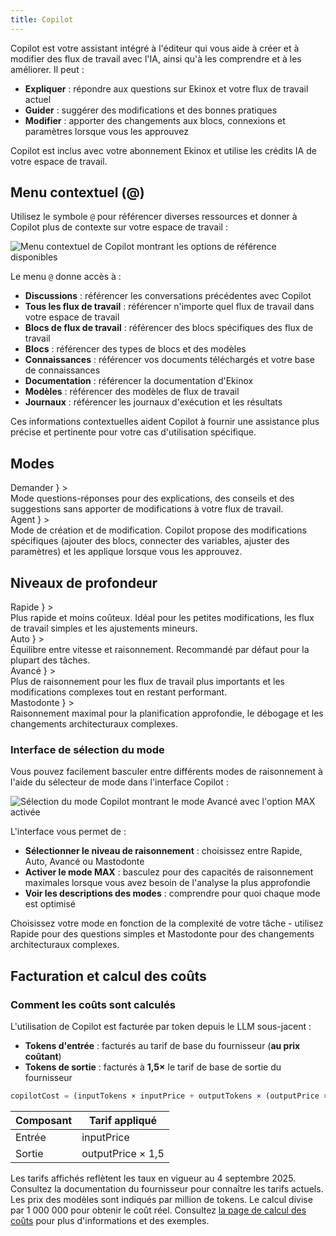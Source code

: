 ```yaml
---
title: Copilot
---
```



Copilot est votre assistant intégré à l'éditeur qui vous aide à créer et à modifier des flux de travail avec l'IA, ainsi qu'à les comprendre et à les améliorer. Il peut :

- **Expliquer** : répondre aux questions sur Ekinox et votre flux de travail actuel
- **Guider** : suggérer des modifications et des bonnes pratiques
- **Modifier** : apporter des changements aux blocs, connexions et paramètres lorsque vous les approuvez

<Callout type="info">
  Copilot est inclus avec votre abonnement Ekinox et utilise les crédits IA de votre espace de travail.
</Callout>

## Menu contextuel (@)

Utilisez le symbole `@` pour référencer diverses ressources et donner à Copilot plus de contexte sur votre espace de travail :

<Image
  src="/static/copilot/copilot-menu.png"
  alt="Menu contextuel de Copilot montrant les options de référence disponibles"
  width={600}
  height={400}
/>

Le menu `@` donne accès à :
- **Discussions** : référencer les conversations précédentes avec Copilot
- **Tous les flux de travail** : référencer n'importe quel flux de travail dans votre espace de travail
- **Blocs de flux de travail** : référencer des blocs spécifiques des flux de travail
- **Blocs** : référencer des types de blocs et des modèles
- **Connaissances** : référencer vos documents téléchargés et votre base de connaissances
- **Documentation** : référencer la documentation d'Ekinox
- **Modèles** : référencer des modèles de flux de travail
- **Journaux** : référencer les journaux d'exécution et les résultats

Ces informations contextuelles aident Copilot à fournir une assistance plus précise et pertinente pour votre cas d'utilisation spécifique.

## Modes

<Cards>
  <Card
    title={
      <span className="inline-flex items-center gap-2">
        <MessageCircle className="h-4 w-4 text-muted-foreground" />
        Demander
      </span>
    }
  >
    <div className="m-0 text-sm">
      Mode questions-réponses pour des explications, des conseils et des suggestions sans apporter de modifications à votre flux de travail.
    </div>
  </Card>
  <Card
    title={
      <span className="inline-flex items-center gap-2">
        <Package className="h-4 w-4 text-muted-foreground" />
        Agent
      </span>
    }
  >
    <div className="m-0 text-sm">
      Mode de création et de modification. Copilot propose des modifications spécifiques (ajouter des blocs, connecter des variables, ajuster des paramètres) et les applique lorsque vous les approuvez.
    </div>
  </Card>
</Cards>

## Niveaux de profondeur

<Cards>
  <Card
    title={
      <span className="inline-flex items-center gap-2">
        <Zap className="h-4 w-4 text-muted-foreground" />
        Rapide
      </span>
    }
  >
    <div className="m-0 text-sm">Plus rapide et moins coûteux. Idéal pour les petites modifications, les flux de travail simples et les ajustements mineurs.</div>
  </Card>
  <Card
    title={
      <span className="inline-flex items-center gap-2">
        <InfinityIcon className="h-4 w-4 text-muted-foreground" />
        Auto
      </span>
    }
  >
    <div className="m-0 text-sm">Équilibre entre vitesse et raisonnement. Recommandé par défaut pour la plupart des tâches.</div>
  </Card>
  <Card
    title={
      <span className="inline-flex items-center gap-2">
        <Brain className="h-4 w-4 text-muted-foreground" />
        Avancé
      </span>
    }
  >
    <div className="m-0 text-sm">Plus de raisonnement pour les flux de travail plus importants et les modifications complexes tout en restant performant.</div>
  </Card>
  <Card
    title={
      <span className="inline-flex items-center gap-2">
        <BrainCircuit className="h-4 w-4 text-muted-foreground" />
        Mastodonte
      </span>
    }
  >
    <div className="m-0 text-sm">Raisonnement maximal pour la planification approfondie, le débogage et les changements architecturaux complexes.</div>
  </Card>
</Cards>

### Interface de sélection du mode

Vous pouvez facilement basculer entre différents modes de raisonnement à l'aide du sélecteur de mode dans l'interface Copilot :

<Image
  src="/static/copilot/copilot-models.png"
  alt="Sélection du mode Copilot montrant le mode Avancé avec l'option MAX activée"
  width={600}
  height={300}
/>

L'interface vous permet de :
- **Sélectionner le niveau de raisonnement** : choisissez entre Rapide, Auto, Avancé ou Mastodonte
- **Activer le mode MAX** : basculez pour des capacités de raisonnement maximales lorsque vous avez besoin de l'analyse la plus approfondie
- **Voir les descriptions des modes** : comprendre pour quoi chaque mode est optimisé

Choisissez votre mode en fonction de la complexité de votre tâche - utilisez Rapide pour des questions simples et Mastodonte pour des changements architecturaux complexes.

## Facturation et calcul des coûts

### Comment les coûts sont calculés

L'utilisation de Copilot est facturée par token depuis le LLM sous-jacent :

- **Tokens d'entrée** : facturés au tarif de base du fournisseur (**au prix coûtant**)
- **Tokens de sortie** : facturés à **1,5×** le tarif de base de sortie du fournisseur

```javascript
copilotCost = (inputTokens × inputPrice + outputTokens × (outputPrice × 1.5)) / 1,000,000
```

| Composant | Tarif appliqué        |
|-----------|----------------------|
| Entrée    | inputPrice           |
| Sortie    | outputPrice × 1,5    |

<Callout type="warning">
  Les tarifs affichés reflètent les taux en vigueur au 4 septembre 2025. Consultez la documentation du fournisseur pour connaître les tarifs actuels.
</Callout>

<Callout type="info">
  Les prix des modèles sont indiqués par million de tokens. Le calcul divise par 1 000 000 pour obtenir le coût réel. Consultez <a href="/execution/costs">la page de calcul des coûts</a> pour plus d'informations et des exemples.
</Callout>
